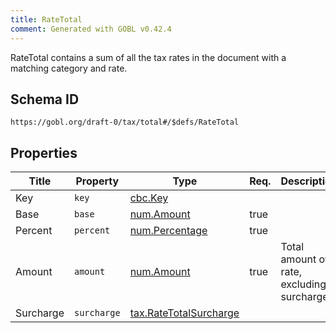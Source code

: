 ```yaml
---
title: RateTotal
comment: Generated with GOBL v0.42.4
---
```


RateTotal contains a sum of all the tax rates in the document with a matching category and rate.

## Schema ID

`https://gobl.org/draft-0/tax/total#/$defs/RateTotal`

## Properties

| Title     | Property    | Type                                                        | Req. | Description                                |
|-----------|-------------|-------------------------------------------------------------|------|--------------------------------------------|
| Key       | `key`       | [cbc.Key](/draft-0/cbc/key)                                 |      |                                            |
| Base      | `base`      | [num.Amount](/draft-0/num/amount)                           | true |                                            |
| Percent   | `percent`   | [num.Percentage](/draft-0/num/percentage)                   | true |                                            |
| Amount    | `amount`    | [num.Amount](/draft-0/num/amount)                           | true | Total amount of rate, excluding surcharges |
| Surcharge | `surcharge` | [tax.RateTotalSurcharge](/draft-0/tax/rate_total_surcharge) |      |                                            |

